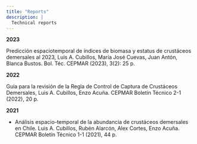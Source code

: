 ```yaml
---
title: "Reports"
description: |
  Technical reports
---
```


**2023**

Predicción espaciotemporal de índices de biomasa y estatus de crustáceos demersales al 2023, Luis A. Cubillos, María José Cuevas, Juan Antón, Blanca Bustos. Bol. Téc. CEPMAR (2023), 3(2): 25 p.

**2022**

Guía para la revisión de la Regla de Control de Captura de Crustáceos Demersales, Luis A. Cubillos, Enzo Acuña. CEPMAR Boletín Técnico 2-1 (2022), 20 p.

**2021**

- Análisis espacio-temporal de la abundancia de crustáceos demersales en Chile. Luis A. Cubillos, Rubén Alarcón, Alex Cortes, Enzo Acuña. CEPMAR Boletín Técnico 1-1 (2021), 44 p.
